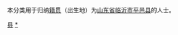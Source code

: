 {{Catnav|頁面分類|各種主題的頁面分類|依中国各省来作的分类|各地中国人|山东人|临沂人}}
{{Catnav|頁面分類|人物|各國人物|中国人|各地中国人|山东人|临沂人}}

本分类用于归纳[[籍贯|籍贯]]（出生地）为[[山东省|山东省]][[临沂市|临沂市]][[平邑县|平邑县]]的人士。

[[Category:临沂人|县]]
[[Category:平邑县|*]]
